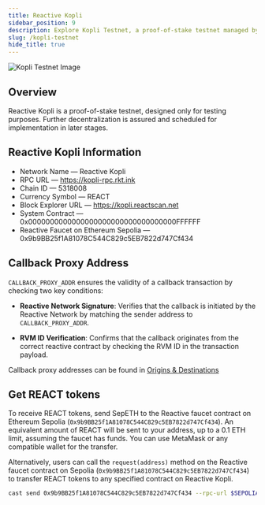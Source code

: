 ```yaml
---
title: Reactive Kopli
sidebar_position: 9
description: Explore Kopli Testnet, a proof-of-stake testnet managed by PARSIQ for testing purposes. Join the pre-alpha stage of Reactive Network and contribute to its development.
slug: /kopli-testnet
hide_title: true
---
```



![Kopli Testnet Image](./img/kopli-testnet.jpg)

## Overview

Reactive Kopli is a proof-of-stake testnet, designed only for testing purposes. Further decentralization is assured and scheduled for implementation in later stages.

## Reactive Kopli Information

* Network Name — Reactive Kopli
* RPC URL — https://kopli-rpc.rkt.ink
* Chain ID — 5318008
* Currency Symbol — REACT
* Block Explorer URL — https://kopli.reactscan.net
* System Contract — 0x0000000000000000000000000000000000FFFFFF
* Reactive Faucet on Ethereum Sepolia — 0x9b9BB25f1A81078C544C829c5EB7822d747Cf434

<KopliButton />

## Callback Proxy Address

`CALLBACK_PROXY_ADDR` ensures the validity of a callback transaction by checking two key conditions:

- **Reactive Network Signature**: Verifies that the callback is initiated by the Reactive Network by matching the sender address to `CALLBACK_PROXY_ADDR`.

- **RVM ID Verification**: Confirms that the callback originates from the correct reactive contract by checking the RVM ID in the transaction payload.

Callback proxy addresses can be found in [Origins & Destinations](./origins-and-destinations.mdx#chains)

## Get REACT tokens

To receive REACT tokens, send SepETH to the Reactive faucet contract on Ethereum Sepolia (`0x9b9BB25f1A81078C544C829c5EB7822d747Cf434`). An equivalent amount of REACT will be sent to your address, up to a 0.1 ETH limit, assuming the faucet has funds. You can use MetaMask or any compatible wallet for the transfer.

Alternatively, users can call the `request(address)` method on the Reactive faucet contract on Sepolia (`0x9b9BB25f1A81078C544C829c5EB7822d747Cf434`) to transfer REACT tokens to any specified contract on Reactive Kopli.

```bash
cast send 0x9b9BB25f1A81078C544C829c5EB7822d747Cf434 --rpc-url $SEPOLIA_RPC --private-key $SEPOLIA_PRIVATE_KEY "request(address)" $CONTRACT_ADDR --value $0.1ether
```
